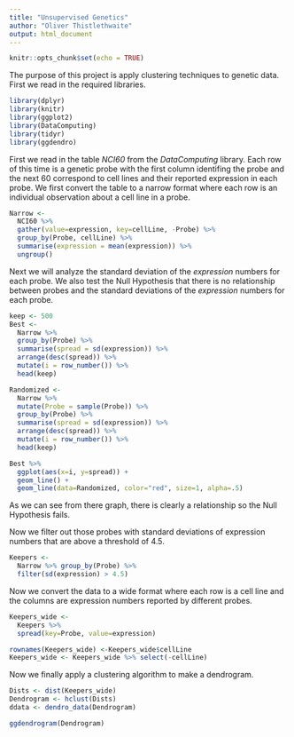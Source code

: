 ```yaml
---
title: "Unsupervised Genetics"
author: "Oliver Thistlethwaite"
output: html_document
---
```


```r
knitr::opts_chunk$set(echo = TRUE)
```

The purpose of this project is apply clustering techniques to genetic data. First we read in the required libraries.

```r
library(dplyr)
library(knitr)
library(ggplot2)
library(DataComputing)
library(tidyr)
library(ggdendro)
```

First we read in the table *NCI60* from the *DataComputing* library. Each row of this time is a genetic probe with the first column identifing the probe and the next 60 correspond to cell lines and their reported expression in each probe. We first convert the table to a narrow format where each row is an individual observation about a cell line in a probe.


```r
Narrow <- 
  NCI60 %>%
  gather(value=expression, key=cellLine, -Probe) %>%
  group_by(Probe, cellLine) %>%
  summarise(expression = mean(expression)) %>% 
  ungroup()

```

Next we will analyze the standard deviation of the *expression* numbers for each probe. We also test the Null Hypothesis that there is no relationship between probes and the standard deviations of the *expression* numbers for each probe.

```r
keep <- 500
Best <-
  Narrow %>%
  group_by(Probe) %>%
  summarise(spread = sd(expression)) %>%
  arrange(desc(spread)) %>%
  mutate(i = row_number()) %>%
  head(keep)

Randomized <-
  Narrow %>%
  mutate(Probe = sample(Probe)) %>%
  group_by(Probe) %>%
  summarise(spread = sd(expression)) %>%
  arrange(desc(spread)) %>%
  mutate(i = row_number()) %>%
  head(keep)

Best %>% 
  ggplot(aes(x=i, y=spread)) + 
  geom_line() +
  geom_line(data=Randomized, color="red", size=1, alpha=.5)
```

As we can see from there graph, there is clearly a relationship so the Null Hypothesis fails.

Now we filter out those probes with standard deviations of expression numbers that are above a threshold of 4.5.

```r
Keepers <-
  Narrow %>% group_by(Probe) %>%
  filter(sd(expression) > 4.5)

```

Now we convert the data to a wide format where each row is a cell line and the columns are expression numbers reported by different probes.

```r

Keepers_wide <-
  Keepers %>%
  spread(key=Probe, value=expression)

rownames(Keepers_wide) <-Keepers_wide$cellLine
Keepers_wide <- Keepers_wide %>% select(-cellLine)

```

Now we finally apply a clustering algorithm to make a dendrogram.

```r

Dists <- dist(Keepers_wide)
Dendrogram <- hclust(Dists)
ddata <- dendro_data(Dendrogram)

ggdendrogram(Dendrogram) 

```
